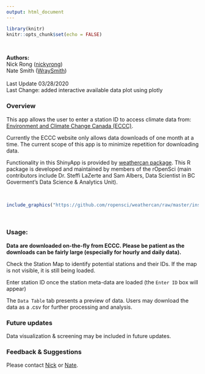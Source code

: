```yaml
---
output: html_document
---
```


```r
library(knitr)
knitr::opts_chunk$set(echo = FALSE)
```
<br/>

**Authors:** <br/>
Nick Rong ([nickyrong](https://github.com/nickyrong)) <br/>
Nate Smith ([WraySmith](https://github.com/WraySmith)) <br/><br/>
Last Update 03/28/2020 <br/>
Last Change: added interactive available data plot using plotly <br/>

### Overview
This app allows the user to enter a station ID to access climate data from:
[Environment and Climate Change Canada (ECCC)](https://climate.weather.gc.ca/historical_data/search_historic_data_e.html).
<br/>

Currently the ECCC website only allows data downloads of one month at a time. The current scope of this app is to minimize repetition for downloading data.
<br/>

Functionality in this ShinyApp is provided by [weathercan package](https://github.com/ropensci/weathercan). This R package is developed and maintained by members of the rOpenSci (main contributors include Dr. Steffi LaZerte and Sam Albers, Data Scientist in BC Goverment's Data Science & Analytics Unit).

<br/>
```r
include_graphics("https://github.com/ropensci/weathercan/raw/master/inst/assets/weathercan_logo.png")
```
<br/>


### Usage:

**Data are downloaded on-the-fly from ECCC. Please be patient as the downloads can be fairly large (especially for hourly and daily data).**

Check the Station Map to identify potential stations and their IDs. If the map is not visible, it is still being loaded.

Enter station ID once the station meta-data are loaded (the `Enter ID` box will appear)

The `Data Table` tab presents a preview of data. Users may download the data as a .csv for further processing and analysis.
<br/>

### Future updates

Data visualization & screening may be included in future updates.
<br/>

### Feedback & Suggestions

Please contact [Nick](https://github.com/nickyrong) or [Nate](https://github.com/WraySmith).
<br/>
